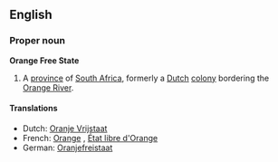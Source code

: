 ==English==
===Proper noun===
'''Orange Free State'''

#A [[province]] of [[South Africa]], formerly a [[Dutch]] [[colony]] bordering the [[Orange River]].

====Translations====
*Dutch: [[Oranje Vrijstaat]] {{f}}
*French: [[Orange]] {{f}}, [[État libre d'Orange]] {{m}}
*German: [[Oranjefreistaat]] {{m}}